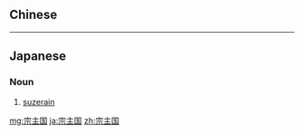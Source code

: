 ==Chinese==
{{zh-see|宗主國}}

----

==Japanese==
{{ja-kanjitab|そう|しゅ|こく|yomi=on}}

===Noun===
{{ja-noun|そうしゅこく}}

# [[suzerain]] {{gloss|dominant nation or state}}

[[mg:宗主国]]
[[ja:宗主国]]
[[zh:宗主国]]